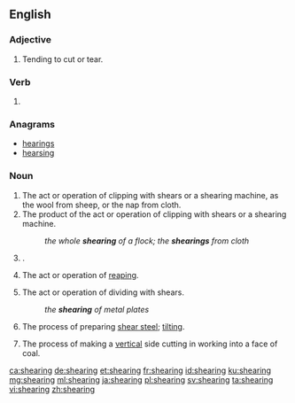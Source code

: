 ==English==

===Adjective===
{{en-adj|-}}

# Tending to cut or tear.

===Verb===
{{head|en|present participle}}

# {{present participle of|shear|lang=en}}

===Anagrams===
* [[hearings#English|hearings]]
* [[hearsing#English|hearsing]]

===Noun===
{{en-noun}}

# The act or operation of clipping with shears or a shearing machine, as the wool from sheep, or the nap from cloth.
# The product of the act or operation of clipping with shears or a shearing machine.
#: ''the whole '''shearing''' of a flock; the '''shearings''' from cloth''
# {{alternative form of|shearling|lang=en}}.
#: {{rfquotek|Youatt}}
# {{context|Scotland|lang=en}} The act or operation of [[reap]]ing.
# The act or operation of dividing with shears.
#: ''the '''shearing''' of metal plates''
# The process of preparing [[shear steel]]; [[tilt]]ing.
# {{context|mining|lang=en}} The process of making a [[vertical]] side cutting in working into a face of coal.

{{Webster 1913}}

[[ca:shearing]]
[[de:shearing]]
[[et:shearing]]
[[fr:shearing]]
[[id:shearing]]
[[ku:shearing]]
[[mg:shearing]]
[[ml:shearing]]
[[ja:shearing]]
[[pl:shearing]]
[[sv:shearing]]
[[ta:shearing]]
[[vi:shearing]]
[[zh:shearing]]